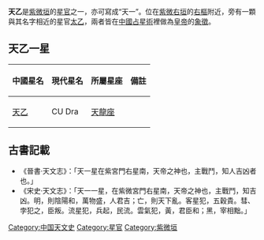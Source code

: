 '''天乙'''是[[紫微垣|紫微垣]]的[[星官|星官]]之一，亦可寫成“天一”。位在[[紫微右垣|紫微右垣]]的[[右樞|右樞]]附近，旁有一顆與其名字相近的星官[[太乙星|太乙]]，兩者皆在[[中國|中國]][[占星術|占星術]]裡做為[[皇帝|皇帝]]的[[象徵|象徵]]。

==天乙一星==
{| class="wikitable"  align="center" style="text-align:center; width:100%"
|-
! 中國星名 !! 現代星名 !! 所屬星座 !! 備註
|-
| [[天乙_(恆星)|天乙]] || CU Dra || [[天龍座|天龍座]] || 
|}

== 古書記載 ==
*《晉書‧天文志》：「天一星在紫宮門右星南，天帝之神也，主戰鬥，知人吉凶者也。」
*《宋史‧天文志》：「天一一星，在紫微宮門右星南，天帝之神也，主戰鬥，知吉凶。明，則陰陽和，萬物盛，人君吉；亡，則天下亂。客星犯，五穀貴。彗、孛犯之，臣叛。流星犯，兵起，民流。雲氣犯，黃，君臣和；黑，宰相黜。」

{{天文小作品}} 
{{三垣}}

[[Category:中国天文史|Category:中国天文史]]
[[Category:星官|Category:星官]]
[[Category:紫微垣|Category:紫微垣]]
